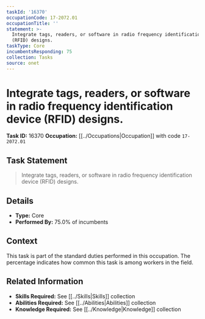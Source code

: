 ```yaml
---
taskId: '16370'
occupationCode: 17-2072.01
occupationTitle: ''
statement: >-
  Integrate tags, readers, or software in radio frequency identification device
  (RFID) designs.
taskType: Core
incumbentsResponding: 75
collection: Tasks
source: onet
---
```

# Integrate tags, readers, or software in radio frequency identification device (RFID) designs.

**Task ID:** 16370
**Occupation:** [[../Occupations|Occupation]] with code `17-2072.01`

## Task Statement

> Integrate tags, readers, or software in radio frequency identification device (RFID) designs.

## Details

- **Type:** Core
- **Performed By:** 75.0% of incumbents

## Context

This task is part of the standard duties performed in this occupation. The percentage indicates how common this task is among workers in the field.

## Related Information

- **Skills Required:** See [[../Skills|Skills]] collection
- **Abilities Required:** See [[../Abilities|Abilities]] collection
- **Knowledge Required:** See [[../Knowledge|Knowledge]] collection
